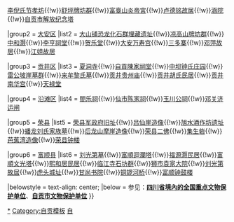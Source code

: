 {{Navbox
|name = 自贡市境内的四川省文物保护单位
|title = [[四川省文物保护单位|自贡市境内的四川省文物保护单位]]
|style = text-align: left;
|state = {{{state<includeonly>|collapsed</includeonly>}}}

|group1 = [[自流井区]]
|list1 = [[王爷庙 (自贡)|王爷庙]]{{!w}}[[李倪氏节孝坊]]{{!w}}[[舒坪牌坊群]]{{!w}}[[富臺山炎帝宮]]{{!w}}[[卢德铭故居]]{{!w}}[[涵院]]{{!w}}[[自贡市解放纪念塔]]

|group2 = [[大安区 (自贡市)|大安区]]
|list2 = [[大山铺恐龙化石群遗址|大山铺恐龙化石群埋藏遗址]]{{!w}}[[凉高山牌坊群]]{{!w}}[[中和灏]]{{!w}}[[李亨祠堂]]{{!w}}[[贺乐堂]]{{!w}}[[大安万寿宫]]{{!w}}[[三多寨]]{{!w}}[[邓萍故居]]{{!w}}[[江姐故居]] 

|group3 = [[贡井区]]
|list3 =  [[夏洞寺]]{{!w}}[[自貢陳家祠堂]]{{!w}}[[中坝钟氏庄园]]{{!w}}[[雷公坡崖墓群]]{{!w}}[[来牟黎氏墓]]{{!w}}[[贡井贵州庙]]{{!w}}[[贡井胡氏民居]]{{!w}}[[贡井南华宫]]{{!w}}[[天禄堂]]

|group4 = [[沿滩区]]
|list4 = [[閤乐祠]]{{!w}}[[仙市陈家祠]]{{!w}}[[玉川公祠]]{{!w}}[[邓关济运闸]]

|group5 = [[荣县]]
|list5 = [[荣县军政府旧址]]{{!w}}[[吕仙崖造像]]{{!w}}[[旭水酒作坊遗址]]{{!w}}[[蟠龙刘氏家族墓]]{{!w}}[[后龙山摩崖造像]]{{!w}}[[荣县二佛]]{{!w}}[[集生砦]]{{!w}}[[芭蕉湾造像]]{{!w}}[[荣县钟楼]]

|group6 = [[富顺县]]
|list6 = [[刘光第墓]]{{!w}}[[富順迴瀾塔]]{{!w}}[[福源灏民居]]{{!w}}[[富順文光塔]]{{!w}}[[熙和居民居]]{{!w}}[[临江寺石坊群]]{{!w}}[[狮市袁家大院]]{{!w}}[[刘光第故居]]{{!w}}[[虎头城|虎头城址]]{{!w}}[[甘尚书院]]{{!w}}[[铜锣河桥]]{{!w}}[[富顺钟鼓楼]]

|belowstyle = text-align: center;
|below = 参见：'''[[四川全国重点文物保护单位列表|四川省境內的全国重点文物保护单位]]'''、'''[[自贡市文物保护单位]]'''
}}<noinclude>
[[Category:自贡文物保护单位|*]]
[[Category:自贡模板]]
[[Category:四川省文物保护单位模板|自]]
</noinclude>